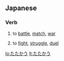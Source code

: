 ==Japanese==

===Verb===
{{ja-verb|h|type=1|rom=tatakau}}

# {{ja-def|戦う}} to [[battle]], [[match]], [[war]]
# {{ja-def|闘う}} to [[fight]], [[struggle]], [[duel]]


[[lo:たたかう]]
[[lt:たたかう]]